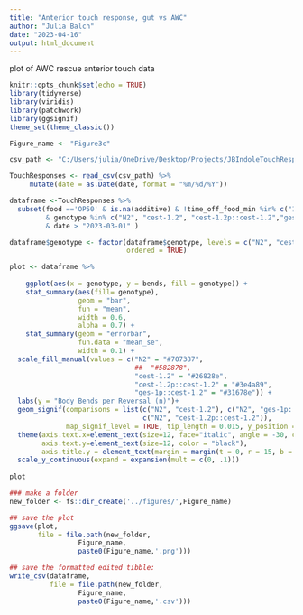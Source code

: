 ```yaml
---
title: "Anterior touch response, gut vs AWC"
author: "Julia Balch"
date: "2023-04-16"
output: html_document
---
```

plot of AWC rescue anterior touch data

```r
knitr::opts_chunk$set(echo = TRUE)
library(tidyverse)
library(viridis)
library(patchwork)
library(ggsignif)
theme_set(theme_classic())

Figure_name <- "Figure3c"

```


```r

csv_path <- "C:/Users/julia/OneDrive/Desktop/Projects/JBIndoleTouchResponseMS/datasets/TouchResponsesData.csv"

TouchResponses <- read_csv(csv_path) %>%
     mutate(date = as.Date(date, format = "%m/%d/%Y"))

dataframe <-TouchResponses %>%
  subset(food =='OP50' & is.na(additive) & !time_off_food_min %in% c("10", "0", "30") 
         & genotype %in% c("N2", "cest-1.2", "cest-1.2p::cest-1.2","ges-1p::cest-1.2") 
         & date > "2023-03-01" )

dataframe$genotype <- factor(dataframe$genotype, levels = c("N2", "cest-1.2","ges-1p::cest-1.2", "cest-1.2p::cest-1.2"),
                             ordered = TRUE)

```


```r
plot <- dataframe %>%
  
    ggplot(aes(x = genotype, y = bends, fill = genotype)) +
    stat_summary(aes(fill= genotype),
                 geom = "bar", 
                 fun = "mean", 
                 width = 0.6,
                 alpha = 0.7) +
    stat_summary(geom = "errorbar", 
                 fun.data = "mean_se", 
                 width = 0.1) +
  scale_fill_manual(values = c("N2" = "#707387",
                               ##  "#582878",
                               "cest-1.2" = "#26828e", 
                               "cest-1.2p::cest-1.2" = "#3e4a89", 
                               "ges-1p::cest-1.2" = "#31678e")) +
  labs(y = "Body Bends per Reversal (n)")+
  geom_signif(comparisons = list(c("N2", "cest-1.2"), c("N2", "ges-1p::cest-1.2"),
                                 c("N2", "cest-1.2p::cest-1.2")),
              map_signif_level = TRUE, tip_length = 0.015, y_position = c(3.25, 3.65, 4)) +
  theme(axis.text.x=element_text(size=12, face="italic", angle = -30, color = "black"), 
        axis.text.y=element_text(size=12, color = "black"), 
        axis.title.y = element_text(margin = margin(t = 0, r = 15, b = 0, l = 0), size = 12)) +
  scale_y_continuous(expand = expansion(mult = c(0, .1)))
  
plot
```

```r

### make a folder
new_folder <- fs::dir_create('../figures/',Figure_name)

## save the plot
ggsave(plot,
       file = file.path(new_folder,
                 Figure_name,
                 paste0(Figure_name,'.png')))

## save the formatted edited tibble:
write_csv(dataframe,
          file = file.path(new_folder,
                 Figure_name,
                 paste0(Figure_name,'.csv')))
```
